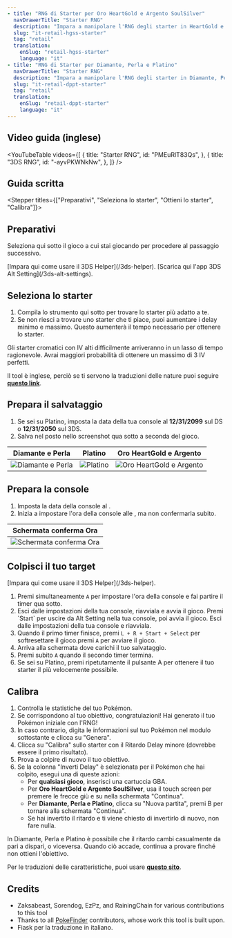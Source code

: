 ```yaml
---
- title: "RNG di Starter per Oro HeartGold e Argento SoulSilver"
  navDrawerTitle: "Starter RNG"
  description: "Impara a manipolare l'RNG degli starter in HeartGold e SoulSilver per ottenere Pokémon shiny con IV alti."
  slug: "it-retail-hgss-starter"
  tag: "retail"
  translation:
    enSlug: "retail-hgss-starter"
    language: "it"
- title: "RNG di Starter per Diamante, Perla e Platino"
  navDrawerTitle: "Starter RNG"
  description: "Impara a manipolare l'RNG degli starter in Diamante, Perla e Platino per ottenere Pokémon shiny con IV alti."
  slug: "it-retail-dppt-starter"
  tag: "retail"
  translation:
    enSlug: "retail-dppt-starter"
    language: "it"
---
```


## Video guida (inglese)

<YouTubeTable
  videos={[
    {
      title: "Starter RNG",
      id: "PMEuRlT83Qs",
    },
    {
      title: "3DS RNG",
      id: "-ayvPKWNkNw",
    },
  ]}
/>

## Guida scritta

<Alert
  showIcon
  type="info"
  message="Questa guida è interattiva e aggiorna le istruzioni in base alle tue impostazioni!"
/>

<Stepper titles={["Preparativi", "Seleziona lo starter", "Ottieni lo starter", "Calibra"]}>

<Step step={0}>

## Preparativi

Seleziona qui sotto il gioco a cui stai giocando per procedere al passaggio successivo.

<Starter4ShowIf game="Platinum">

<Alert
  showIcon
  type="info"
  message="Platino è il più difficile e potresti avere problemi di stabilità!"
/>

</Starter4ShowIf>

<Starter4Setup />

<Starter4ShowIf is3dsNormalSettings>
  [Impara qui come usare il 3DS Helper](/3ds-helper).
</Starter4ShowIf>

<Starter4ShowIf is3dsAltSettings>
  [Scarica qui l'app 3DS Alt Setting](/3ds-alt-settings).
</Starter4ShowIf>

</Step>

<Step step={1}>

## Seleziona lo starter

1. Compila lo strumento qui sotto per trovare lo starter più adatto a te.
2. Se non riesci a trovare uno starter che ti piace, puoi aumentare i delay minimo e massimo. Questo aumenterà il tempo necessario per ottenere lo starter.

Gli starter cromatici con IV alti difficilmente arriveranno in un lasso di tempo ragionevole. Avrai maggiori probabilità di ottenere un massimo di 3 IV perfetti.

Il tool è inglese, perciò se ti servono la traduzioni delle nature puoi seguire [**questo link**](https://wiki.pokemoncentral.it/Natura).

<PickStarter4 />

</Step>

<Step step={2}>

## Prepara il salvataggio

1. Se sei su Platino, imposta la data della tua console al **12/31/2099** sul DS o **12/31/2050** sul 3DS.
1. Salva nel posto nello screenshot qua sotto a seconda del gioco.

| Diamante e Perla                                                             | Platino                                                              | Oro HeartGold e Argento                                                            |
| ---------------------------------------------------------------------------- | -------------------------------------------------------------------- | ---------------------------------------------------------------------------------- |
| ![Diamante e Perla](/images/Diamond-Pearl-Platinum/Starter/dpp-starter.webp) | ![Platino](/images/Diamond-Pearl-Platinum/Starter/plat-starter.webp) | ![Oro HeartGold e Argento](/images/HeartGold-SoulSilver/Starter/hgss-starter.webp) |

## Prepara la console

1. Imposta la data della console al **<Starter4ConsoleSetDateString format="date" />**.
2. Inizia a impostare l'ora della console alle **<Starter4ConsoleSetDateString format="time" />**, ma non confermarla subito.

| Schermata conferma Ora                                                    |
| ------------------------------------------------------------------------- |
| ![Schermata conferma Ora](/images/HeartGold-SoulSilver/SetTimeScreen.jpg) |

## Colpisci il tuo target

<Starter4ShowIf is3dsNormalSettings>
  [Impara qui come usare il 3DS Helper](/3ds-helper).
</Starter4ShowIf>

1. Premi simultaneamente `A` per impostare l'ora della console e fai partire il timer qua sotto.
2. <Starter4ShowIf is3dsNormalSettings>
     Esci dalle impostazioni della tua console, riavviala e avvia il gioco.
   </Starter4ShowIf>
   <Starter4ShowIf is3dsAltSettings>
     Premi `Start` per uscire da Alt Setting nella tua console, poi avvia il
     gioco.
   </Starter4ShowIf>
   <Starter4ShowIf isNdsDsi>
     Esci dalle impostazioni della tua console e riavviala.
   </Starter4ShowIf>
3. Quando il primo timer finisce, <Starter4ShowIf is3dsNormalSettings is3dsAltSettings>premi `L + R + Start + Select` per softresettare il gioco.</Starter4ShowIf><Starter4ShowIf isNdsDsi>premi `A` per avviare il gioco.</Starter4ShowIf>
4. Arriva alla schermata dove carichi il tuo salvataggio.
5. Premi subito `A` quando il secondo timer termina.
6. Se sei su Platino, premi ripetutamente il pulsante A per ottenere il tuo starter il più velocemente possibile.

<GetStarter4 />

</Step>

<Step step={3}>

## Calibra

1. Controlla le statistiche del tuo Pokémon.
2. Se corrispondono al tuo obiettivo, congratulazioni! Hai generato il tuo Pokémon iniziale con l'RNG!
3. In caso contrario, digita le informazioni sul tuo Pokémon nel modulo sottostante e clicca su "Genera".
4. Clicca su "Calibra" sullo starter con il Ritardo Delay minore (dovrebbe essere il primo risultato).
5. Prova a colpire di nuovo il tuo obiettivo.
6. Se la colonna "Inverti Delay" è selezionata per il Pokémon che hai colpito, esegui una di queste azioni:
   - Per **qualsiasi gioco**, inserisci una cartuccia GBA.
   - Per **Oro HeartGold e Argento SoulSilver**, usa il touch screen per premere le frecce giù e su nella schermata "Continua".
   - Per **Diamante, Perla e Platino**, clicca su "Nuova partita", premi B per tornare alla schermata "Continua".
   - Se hai invertito il ritardo e ti viene chiesto di invertirlo di nuovo, non fare nulla.

In Diamante, Perla e Platino è possibile che il ritardo cambi casualmente da pari a dispari, o viceversa. Quando ciò accade, continua a provare finché non ottieni l'obiettivo.

Per le traduzioni delle caratteristiche, puoi usare [**questo sito**](https://bulbapedia.bulbagarden.net/wiki/Characteristic).

<CalibrateStarter4 />

</Step>

</Stepper>

## Credits

- Zaksabeast, Sorendog, EzPz, and RainingChain for various contributions to this tool
- Thanks to all [PokeFinder](https://github.com/Admiral-Fish/PokeFinder) contributors, whose work this tool is built upon.
- Fiask per la traduzione in italiano.
